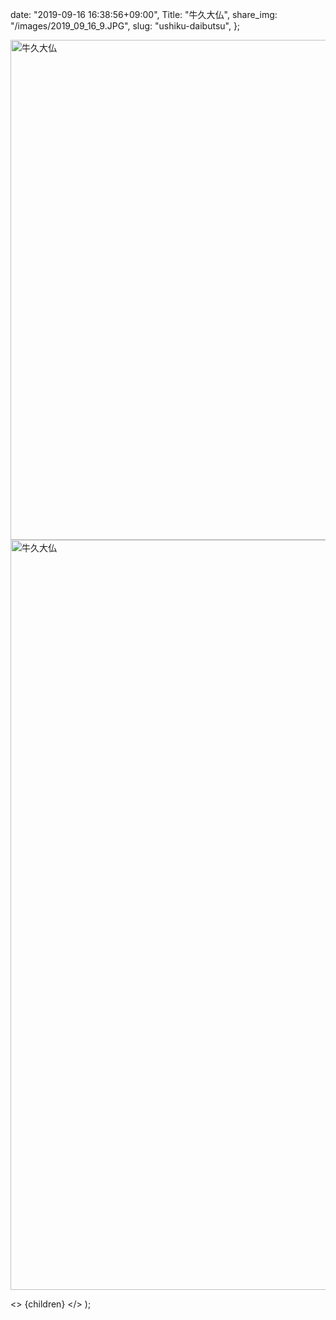 
  date: "2019-09-16 16:38:56+09:00",
  Title: "牛久大仏",
  share_img: "/images/2019_09_16_9.JPG",
  slug: "ushiku-daibutsu",
};

<img src="/images/2019_09_16_9.JPG" alt="牛久大仏" width="1200" height="800" />
<img src="/images/2019_09_16_10.JPG" alt="牛久大仏" width="800" height="1200" />

  <>
    <Head>
      <title>{meta.Title} | 異郷好実</title>
    </Head>
    <PostLayout meta={meta}>{children}</PostLayout>
  </>
);
